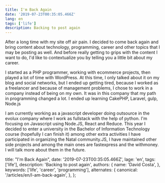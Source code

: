 ```yaml
---
title: I'm Back Again
date: '2019-07-23T00:35:05.466Z'
lang: en
tags: ['life']
description: Backing to post again
---
```


After a long time with my site off air pain. I decided to come back again and bring content about technology, programming, career and other topics that I may be posting as well. And before really getting to grips with the content I want to do, I'd like to contextualize you by telling you a little bit about my career.

I started as a PHP programmer, working with ecommerce projects, then played a lot of time with WordPress. At this time, I only talked about it on my blog and social networks, but I ended up getting tired, because I worked as a freelancer and because of management problems, I chose to work in a company instead of being on my own. It was in this company that my path in programming changed a lot. I ended up learning CakePHP, Laravel, gulp, Node.js

I am currently working as a javascript developer doing outsource in the evolux company where I work as fullstack with the help of python. I'm focusing on Javascript using Node.JS, React and Reduce. This year I decided to enter a university in the Bachelor of Information Technology course (hopefully I can finish it) among other extra activities I have participated in organizing the Natal community.JS, I have maintained other side projects and among the main ones are fastexpress and the withmoney. I will talk more about them in the future.

  title: "I'm Back Again",
  date: '2019-07-23T00:35:05.466Z',
  lage: 'en',
  tags: ['life'],
  description: 'Backing to post again',
  authors: {
    name: 'David Costa',
  },
  keywords: ['life', 'career', 'programming'],
  alternates: {
    canonical: '/articles/en/I-am-back-again',
  },
};


